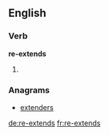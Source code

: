 ==English==

===Verb===
'''re-extends'''

# {{third-person singular of|[[re-extend]]}}

===Anagrams===
* [[extenders#English|extenders]]

[[de:re-extends]]
[[fr:re-extends]]